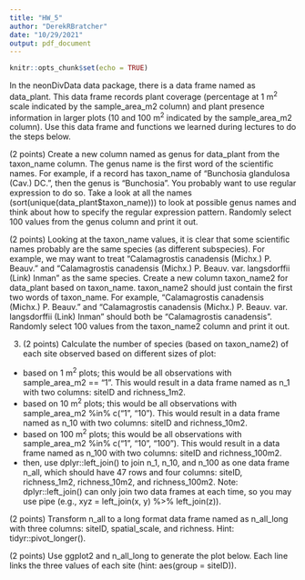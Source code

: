 ```yaml
---
title: "HW_5"
author: "DerekRBratcher"
date: "10/29/2021"
output: pdf_document
---
```


```r
knitr::opts_chunk$set(echo = TRUE)
```

In the neonDivData data package, there is a data frame named as data_plant. This data frame records plant coverage (percentage at 1 m^2^ scale indicated by the sample_area_m2 column) and plant presence information in larger plots (10 and 100 m^2^ indicated by the sample_area_m2 column). Use this data frame and functions we learned during lectures to do the steps below.

(2 points) Create a new column named as genus for data_plant from the taxon_name column. The genus name is the first word of the scientific names. For example, if a record has taxon_name of "Bunchosia glandulosa (Cav.) DC.", then the genus is "Bunchosia". You probably want to use regular expression to do so. Take a look at all the names (sort(unique(data_plant$taxon_name))) to look at possible genus names and think about how to specify the regular expression pattern. Randomly select 100 values from the genus column and print it out.

(2 points) Looking at the taxon_name values, it is clear that some scientific names probably are the same species (as different subspecies). For example, we may want to treat “Calamagrostis canadensis (Michx.) P. Beauv.” and “Calamagrostis canadensis (Michx.) P. Beauv. var. langsdorffii (Link) Inman” as the same species. Create a new column taxon_name2 for data_plant based on taxon_name. taxon_name2 should just contain the first two words of taxon_name. For example, “Calamagrostis canadensis (Michx.) P. Beauv.” and “Calamagrostis canadensis (Michx.) P. Beauv. var. langsdorffii (Link) Inman” should both be “Calamagrostis canadensis”. Randomly select 100 values from the taxon_name2 column and print it out.

3. (2 points) Calculate the number of species (based on taxon_name2) of each site observed based on different sizes of plot:

  + based on 1 m^2^ plots; this would be all observations with sample_area_m2 == "1". This would result in a data frame named as n_1 with two columns: siteID and richness_1m2.
  + based on 10 m^2^ plots; this would be all observations with sample_area_m2 %in% c("1", "10"). This would result in a data frame named as n_10 with two columns: siteID and richness_10m2.
  + based on 100 m^2^ plots; this would be all observations with sample_area_m2 %in% c("1", "10", "100"). This would result in a data frame named as n_100 with two columns: siteID and richness_100m2.
  + then, use dplyr::left_join() to join n_1, n_10, and n_100 as one data frame n_all, which should have 47 rows and four columns: siteID, richness_1m2, richness_10m2, and richness_100m2. Note: dplyr::left_join() can only join two data frames at each time, so you may use pipe (e.g., xyz = left_join(x, y) %>% left_join(z)).

(2 points) Transform n_all to a long format data frame named as n_all_long with three columns: siteID, spatial_scale, and richness. Hint: tidyr::pivot_longer().

(2 points) Use ggplot2 and n_all_long to generate the plot below. Each line links the three values of each site (hint: aes(group = siteID)).

